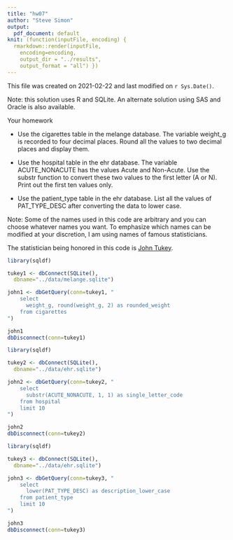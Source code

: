 ```yaml
---
title: "hw07"
author: "Steve Simon"
output:
  pdf_document: default
knit: (function(inputFile, encoding) {
  rmarkdown::render(inputFile, 
    encoding=encoding,
    output_dir = "../results", 
    output_format = "all") })  
---
```


This file was created on 2021-02-22 and last modified on `r Sys.Date()`.

Note: this solution uses R and SQLite. An alternate solution using SAS and Oracle is also available.

Your homework

+ Use the cigarettes table in the melange database. The variable weight_g is recorded to four decimal places. Round all the values to two decimal places and display them.

+ Use the hospital table in the ehr database. The variable ACUTE_NONACUTE has the values Acute and Non-Acute. Use the substr function to convert these two values to the first letter (A or N). Print out the first ten values only.

+  Use the patient_type table in the ehr database. List all the values of PAT_TYPE_DESC after converting the data to lower case.

Note: Some of the names used in this code are arbitrary and you can choose whatever names you want. To emphasize which names can be modified at your discretion, I am using names of famous statisticians.

The statistician being honored in this code is [John Tukey](https://en.wikipedia.org/wiki/John_Tukey).

```r
library(sqldf)

tukey1 <- dbConnect(SQLite(),
  dbname="../data/melange.sqlite")

john1 <- dbGetQuery(conn=tukey1, "
    select
      weight_g, round(weight_g, 2) as rounded_weight
    from cigarettes
")

john1
dbDisconnect(conn=tukey1)
```

```r
library(sqldf)

tukey2 <- dbConnect(SQLite(),
  dbname="../data/ehr.sqlite")

john2 <- dbGetQuery(conn=tukey2, "
    select
      substr(ACUTE_NONACUTE, 1, 1) as single_letter_code
    from hospital
    limit 10
")

john2
dbDisconnect(conn=tukey2)
```

```r
library(sqldf)

tukey3 <- dbConnect(SQLite(),
  dbname="../data/ehr.sqlite")

john3 <- dbGetQuery(conn=tukey3, "
    select
      lower(PAT_TYPE_DESC) as description_lower_case
    from patient_type
    limit 10
")

john3
dbDisconnect(conn=tukey3)
```
